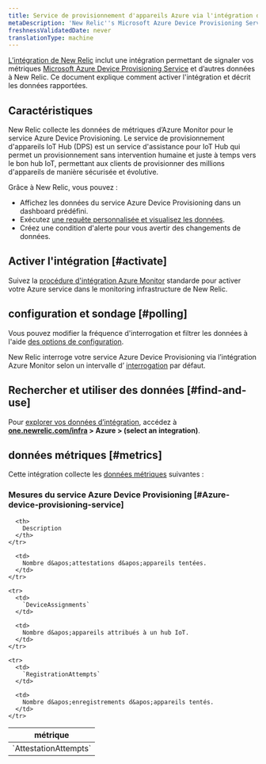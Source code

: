 ```yaml
---
title: Service de provisionnement d'appareils Azure via l'intégration d'Azure Monitor
metaDescription: 'New Relic''s Microsoft Azure Device Provisioning Service integration: what data it reports and how to enable it.'
freshnessValidatedDate: never
translationType: machine
---
```


[L’intégration de New Relic](/docs/infrastructure/introduction-infra-monitoring) inclut une intégration permettant de signaler vos métriques [Microsoft Azure Device Provisioning Service](https://learn.microsoft.com/en-us/azure/iot-dps/) et d’autres données à New Relic. Ce document explique comment activer l&apos;intégration et décrit les données rapportées.

## Caractéristiques

New Relic collecte les données de métriques d’Azure Monitor pour le service Azure Device Provisioning. Le service de provisionnement d&apos;appareils IoT Hub (DPS) est un service d&apos;assistance pour IoT Hub qui permet un provisionnement sans intervention humaine et juste à temps vers le bon hub IoT, permettant aux clients de provisionner des millions d&apos;appareils de manière sécurisée et évolutive.

Grâce à New Relic, vous pouvez :

* Affichez les données du service Azure Device Provisioning dans un dashboard prédéfini.
* Exécutez [une requête personnalisée et visualisez les données](/docs/infrastructure/integrations-getting-started/getting-started/use-integration-data-new-relic-insights).
* Créez une condition d&apos;alerte pour vous avertir des changements de données.

## Activer l&apos;intégration [#activate]

Suivez la [procédure d&apos;intégration Azure Monitor](/docs/infrastructure/microsoft-azure-integrations/azure-integrations-list/azure-monitor) standarde pour activer votre Azure service dans le monitoring infrastructure de New Relic.

## configuration et sondage [#polling]

Vous pouvez modifier la fréquence d&apos;interrogation et filtrer les données à l&apos;aide [des options de configuration](/docs/infrastructure/microsoft-azure-integrations/azure-integrations-list/azure-monitor/#settings).

New Relic interroge votre service Azure Device Provisioning via l’intégration Azure Monitor selon un intervalle d’ [interrogation](/docs/infrastructure/microsoft-azure-integrations/azure-integrations-list/azure-monitor/#settings) par défaut.

## Rechercher et utiliser des données [#find-and-use]

Pour [explorer vos données d’intégration](/docs/infrastructure/integrations/find-use-infrastructure-integration-data), accédez à <DNT>**[one.newrelic.com/infra](https://one.newrelic.com/infra) &gt; Azure &gt; (select an integration)**</DNT>.

## données métriques [#metrics]

Cette intégration collecte les [données métriques](/docs/infrastructure/integrations-getting-started/getting-started/understand-integration-data-data-types#metric) suivantes :

### Mesures du service Azure Device Provisioning [#Azure-device-provisioning-service]

<table>
  <thead>
    <tr>
      <th style={{ width: "300px" }}>
        métrique
      </th>

      <th>
        Description
      </th>
    </tr>
  </thead>

  <tbody>
    <tr>
      <td>
        `AttestationAttempts`
      </td>

      <td>
        Nombre d&apos;attestations d&apos;appareils tentées.
      </td>
    </tr>

    <tr>
      <td>
        `DeviceAssignments`
      </td>

      <td>
        Nombre d&apos;appareils attribués à un hub IoT.
      </td>
    </tr>

    <tr>
      <td>
        `RegistrationAttempts`
      </td>

      <td>
        Nombre d&apos;enregistrements d&apos;appareils tentés.
      </td>
    </tr>
  </tbody>
</table>